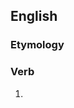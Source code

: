 ==English==

===Etymology===
{{suffix|appear|eth|lang=en}}

===Verb===
{{head|en|verb form}}

# {{en-archaic third-person singular of|appear}}